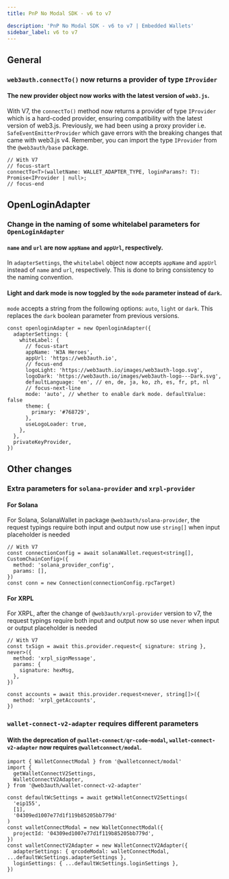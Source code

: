 ```yaml
---
title: PnP No Modal SDK - v6 to v7

description: 'PnP No Modal SDK - v6 to v7 | Embedded Wallets'
sidebar_label: v6 to v7
---
```


## General

### `web3auth.connectTo()` now returns a provider of type `IProvider`

#### The new provider object now works with the latest version of `web3.js`.

With V7, the `connectTo()` method now returns a provider of type `IProvider` which is a hard-coded provider, ensuring compatibility with the latest version of web3.js. Previously, we had been using a proxy provider i.e. `SafeEventEmitterProvider` which gave errors with the breaking changes that came with web3.js v4. Remember, you can import the type `IProvider` from the `@web3auth/base` package.

```tsx
// With V7
// focus-start
connectTo<T>(walletName: WALLET_ADAPTER_TYPE, loginParams?: T): Promise<IProvider | null>;
// focus-end
```

## OpenLoginAdapter

### Change in the naming of some whitelabel parameters for `OpenLoginAdapter`

#### `name` and `url` are now `appName` and `appUrl`, respectively.

In `adapterSettings`, the `whitelabel` object now accepts `appName` and `appUrl` instead of `name` and `url`, respectively. This is done to bring consistency to the naming convention.

#### Light and dark mode is now toggled by the `mode` parameter instead of `dark`.

`mode` accepts a string from the following options: `auto`, `light` or `dark`. This replaces the `dark` boolean parameter from previous versions.

```tsx
const openloginAdapter = new OpenloginAdapter({
  adapterSettings: {
    whiteLabel: {
      // focus-start
      appName: 'W3A Heroes',
      appUrl: 'https://web3auth.io',
      // focus-end
      logoLight: 'https://web3auth.io/images/web3auth-logo.svg',
      logoDark: 'https://web3auth.io/images/web3auth-logo---Dark.svg',
      defaultLanguage: 'en', // en, de, ja, ko, zh, es, fr, pt, nl
      // focus-next-line
      mode: 'auto', // whether to enable dark mode. defaultValue: false
      theme: {
        primary: '#768729',
      },
      useLogoLoader: true,
    },
  },
  privateKeyProvider,
})
```

## Other changes

### Extra parameters for `solana-provider` and `xrpl-provider`

#### For Solana

For Solana, SolanaWallet in package `@web3auth/solana-provider`, the request typings require both input and output now use `string[]` when input placeholder is needed

```tsx
// With V7
const connectionConfig = await solanaWallet.request<string[], CustomChainConfig>({
  method: 'solana_provider_config',
  params: [],
})
const conn = new Connection(connectionConfig.rpcTarget)
```

#### For XRPL

For XRPL, after the change of `@web3auth/xrpl-provider` version to v7, the request typings require both input and output now so use `never` when input or output placeholder is needed

```tsx
// With V7
const txSign = await this.provider.request<{ signature: string }, never>({
  method: 'xrpl_signMessage',
  params: {
    signature: hexMsg,
  },
})

const accounts = await this.provider.request<never, string[]>({
  method: 'xrpl_getAccounts',
})
```

### `wallet-connect-v2-adapter` requires different parameters

#### With the deprecation of `@wallet-connect/qr-code-modal`, `wallet-connect-v2-adapter` now requires `@walletconnect/modal`.

```tsx
import { WalletConnectModal } from '@walletconnect/modal'
import {
  getWalletConnectV2Settings,
  WalletConnectV2Adapter,
} from '@web3auth/wallet-connect-v2-adapter'

const defaultWcSettings = await getWalletConnectV2Settings(
  'eip155',
  [1],
  '04309ed1007e77d1f119b85205bb779d'
)
const walletConnectModal = new WalletConnectModal({
  projectId: '04309ed1007e77d1f119b85205bb779d',
})
const walletConnectV2Adapter = new WalletConnectV2Adapter({
  adapterSettings: { qrcodeModal: walletConnectModal, ...defaultWcSettings.adapterSettings },
  loginSettings: { ...defaultWcSettings.loginSettings },
})
```

